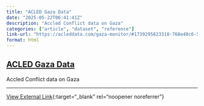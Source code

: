 ```yaml
---
title: "ACLED Gaza Data"
date: "2025-05-22T06:41:41Z"
description: "Accled Conflict data on Gaza"
categories: ["article", "dataset", "reference"]
link-url: "https://acleddata.com/gaza-monitor/#1739295823318-768e40c6-5e25"
format: html
---
```


## [ACLED Gaza Data](https://acleddata.com/gaza-monitor/#1739295823318-768e40c6-5e25)

Accled Conflict data on Gaza

---
[View External Link](https://acleddata.com/gaza-monitor/#1739295823318-768e40c6-5e25){:target="_blank" rel="noopener noreferrer"}
